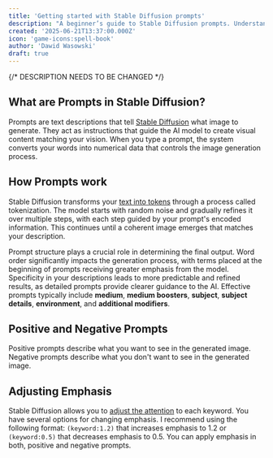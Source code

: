 ```yaml
---
title: 'Getting started with Stable Diffusion prompts'
description: "A beginner’s guide to Stable Diffusion prompts. Understand prompt structure, tokenization, and attention weighting to generate the images you imagine."
created: '2025-06-21T13:37:00.000Z'
icon: 'game-icons:spell-book'
author: 'Dawid Wasowski'
draft: true
---
```


{/* DESCRIPTION NEEDS TO BE CHANGED */}

## What are Prompts in Stable Diffusion?

Prompts are text descriptions that tell [Stable Diffusion](https://en.wikipedia.org/wiki/Stable_Diffusion) what image to generate. 
They act as instructions that guide the AI model to create visual content matching your vision. 
When you type a prompt, the system converts your words into numerical data that controls the image generation process.

## How Prompts work

Stable Diffusion transforms your [text into tokens](https://sd-tokenizer.rocker.boo/) through a process called tokenization. 
The model starts with random noise and gradually refines it over multiple steps, with each step guided by your prompt's encoded information. 
This continues until a coherent image emerges that matches your description.

Prompt structure plays a crucial role in determining the final output. 
Word order significantly impacts the generation process, with terms placed at the beginning of prompts receiving greater emphasis from the model. 
Specificity in your descriptions leads to more predictable and refined results, as detailed prompts provide clearer guidance to the AI. 
Effective prompts typically include **medium**, **medium boosters**, **subject**, **subject details**, **environment**, and **additional modifiers**. 

## Positive and Negative Prompts

Positive prompts describe what you want to see in the generated image. 
Negative prompts describe what you don't want to see in the generated image. 

## Adjusting Emphasis

Stable Diffusion allows you to [adjust the attention](https://github.com/AUTOMATIC1111/stable-diffusion-webui/wiki/features#attentionemphasis) to each keyword. 
You have several options for changing emphasis. 
I recommend using the following format: `(keyword:1.2)` that increases emphasis to 1.2 or `(keyword:0.5)` that decreases emphasis to 0.5.
You can apply emphasis in both, positive and negative prompts.
